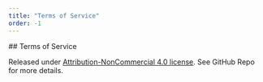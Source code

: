 ```yaml
---
title: "Terms of Service"
order: -1
---
```


<Content small>
## Terms of Service

Released under [Attribution-NonCommercial 4.0 license](https://creativecommons.org/licenses/by-nc/4.0/). 
See GitHub Repo for more details.

</Content>
